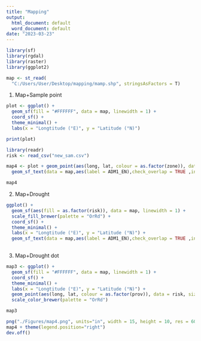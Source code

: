 ```yaml
---
title: "Mapping"
output:
  html_document: default
  word_document: default
date: "2023-03-23"
---
```


```r
library(sf)
library(rgdal)  
library(raster) 
library(ggplot2)
```
  
```r
map <- st_read(
  "C:/Users/User/Desktop/mapping/mamp.shp", stringsAsFactors = T)
```
  
1. Map+Sample point
```r
plot <- ggplot() + 
  geom_sf(fill = "#FFFFFF", data = map, linewidth = 1) + 
  coord_sf() +
  theme_minimal() +
  labs(x = "Longtitude (°E)", y = "Latitude (°N)") 
```

```r
print(plot)
```

```r
library(readr)
risk <- read_csv("new_sam.csv")
```
  
```r
map4 <- plot + geom_point(aes(long, lat, colour = as.factor(zone)), data = risk, size = 3) +
  geom_sf_text(data = map,aes(label = ADM1_EN),check_overlap = TRUE ,inherit.aes = TRUE, fun.geometry = sf::st_centroid)
```


```r
map4
```

2. Map+Drought

```r
ggplot() +
  geom_sf(aes(fill = as.factor(risk)), data = map, linewidth = 1) +
  scale_fill_brewer(palette = "OrRd") +
  coord_sf() +
  theme_minimal() +
  labs(x = "Longtitude (°E)", y = "Latitude (°N)") +
  geom_sf_text(data = map,aes(label = ADM1_EN),check_overlap = TRUE ,inherit.aes = TRUE, fun.geometry = sf::st_centroid)
  
```

3. Map+Drought dot

```r
map3 <- ggplot() + 
  geom_sf(fill = "#FFFFFF", data = map, linewidth = 1) + 
  coord_sf() +
  theme_minimal() +
  labs(x = "Longtitude (°E)", y = "Latitude (°N)") +
  geom_point(aes(long, lat, colour = as.factor(prov)), data = risk, size = 3) +
  scale_color_brewer(palette = "OrRd")
```


```r
map3
```

```r
png("./Figures/map4.png", units="in", width = 15, height = 10, res = 600 )
map4 + theme(legend.position="right")
dev.off()
```

